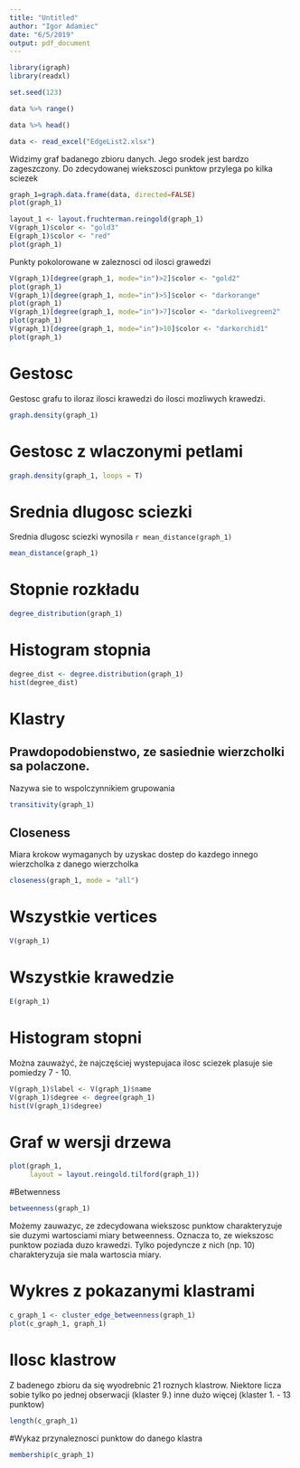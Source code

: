 ```yaml
---
title: "Untitled"
author: "Igor Adamiec"
date: "6/5/2019"
output: pdf_document
---
```


```r
library(igraph)
library(readxl)
```

```r
set.seed(123)
```
```r
data %>% range()
```

```r
data %>% head()
```

```r
data <- read_excel("EdgeList2.xlsx")
```

Widzimy graf badanego zbioru danych. Jego srodek jest bardzo zageszczony. Do zdecydowanej wiekszosci punktow przylega po kilka sciezek

```r
graph_1=graph.data.frame(data, directed=FALSE)
plot(graph_1)
```

```r
layout_1 <- layout.fruchterman.reingold(graph_1)
V(graph_1)$color <- "gold3"
E(graph_1)$color <- "red"
plot(graph_1)
```


Punkty pokolorowane w zaleznosci od ilosci grawedzi

```r
V(graph_1)[degree(graph_1, mode="in")>2]$color <- "gold2"
plot(graph_1)
V(graph_1)[degree(graph_1, mode="in")>5]$color <- "darkorange"
plot(graph_1)
V(graph_1)[degree(graph_1, mode="in")>7]$color <- "darkolivegreen2"
plot(graph_1)
V(graph_1)[degree(graph_1, mode="in")>10]$color <- "darkorchid1"
plot(graph_1)

```

# Gestosc

Gestosc grafu to iloraz ilosci krawedzi do ilosci mozliwych krawedzi.

```r
graph.density(graph_1)
```

# Gestosc z wlaczonymi petlami

```r
graph.density(graph_1, loops = T)
```

# Srednia dlugosc sciezki

Srednia dlugosc sciezki wynosila ```r mean_distance(graph_1) ```

```r
mean_distance(graph_1)
```

# Stopnie rozkładu

```r
degree_distribution(graph_1)
```

# Histogram stopnia

```r
degree_dist <- degree.distribution(graph_1)
hist(degree_dist)
```

# Klastry

## Prawdopodobienstwo, ze sasiednie wierzcholki sa polaczone. 
Nazywa sie to wspolczynnikiem grupowania

```r
transitivity(graph_1)
```

## Closeness
Miara krokow wymaganych by uzyskac dostep do kazdego innego wierzcholka z danego wierzcholka

```r
closeness(graph_1, mode = "all")
```

# Wszystkie vertices

```r
V(graph_1)
```

# Wszystkie krawedzie

```r
E(graph_1)
```

# Histogram stopni

Można zauważyć, że najczęściej wystepujaca ilosc sciezek plasuje sie pomiedzy 7 - 10.

```r
V(graph_1)$label <- V(graph_1)$name
V(graph_1)$degree <- degree(graph_1)
hist(V(graph_1)$degree)
```

# Graf w wersji drzewa

```r
plot(graph_1,
     layout = layout.reingold.tilford(graph_1))
```

#Betwenness

```r
betweenness(graph_1)
```

Możemy zauwazyc, ze zdecydowana wiekszosc punktow charakteryzuje sie duzymi wartosciami miary betweenness. Oznacza to, ze wiekszosc punktow poziada duzo krawedzi. Tylko pojedyncze z nich (np. 10) charakteryzuja sie mala wartoscia miary.

# Wykres z pokazanymi klastrami

```r
c_graph_1 <- cluster_edge_betweenness(graph_1)
plot(c_graph_1, graph_1)
```

# Ilosc klastrow

Z badenego zbioru da się wyodrebnic 21 roznych klastrow. Niektore licza sobie tylko po jednej obserwacji (klaster 9.) inne dużo więcej (klaster 1. - 13 punktow) 

```r
length(c_graph_1)
```

#Wykaz przynaleznosci punktow do danego klastra

```r
membership(c_graph_1)
```


